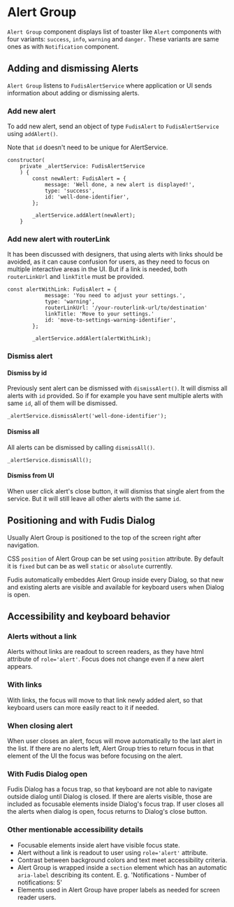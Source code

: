


<Meta title="Components/Alert Group" />

# Alert Group

`Alert Group` component displays list of toaster like `Alert` components with four variants: `success`, `info`, `warning` and `danger.` These variants are same ones as with `Notification` component.

## Adding and dismissing Alerts

`Alert Group` listens to `FudisAlertService` where application or UI sends information about adding or dismissing alerts.

### Add new alert

To add new alert, send an object of type `FudisAlert` to `FudisAlertService` using `addAlert()`.

Note that `id` doesn't need to be unique for AlertService. 

```
constructor(
	private _alertService: FudisAlertService
	) {
		const newAlert: FudisAlert = {
			message: 'Well done, a new alert is displayed!',
			type: 'success',
			id: 'well-done-identifier',
		};

		_alertService.addAlert(newAlert);
	}
```

### Add new alert with routerLink

It has been discussed with designers, that using alerts with links should be avoided, as it can cause confusion for users, as they need to focus on multiple interactive areas in the UI. But if a link is needed, both `routerLinkUrl` and `linkTitle` must be provided.

```
const alertWithLink: FudisAlert = {
			message: 'You need to adjust your settings.',
			type: 'warning',
			routerLinkUrl: '/your-routerlink-url/to/destination'
			linkTitle: 'Move to your settings.'
			id: 'move-to-settings-warning-identifier',
		};

		_alertService.addAlert(alertWithLink);
```

### Dismiss alert

#### Dismiss by id

Previously sent alert can be dismissed with `dismissAlert()`. It will dismiss all alerts with `id` provided. So if for example you have sent multiple alerts with same `id`, all of them will be dismissed.

```
_alertService.dismissAlert('well-done-identifier');
```

#### Dismiss all

All alerts can be dismissed by calling `dismissAll()`.

```
_alertService.dismissAll();
```

#### Dismiss from UI

When user click alert's close button, it will dismiss that single alert from the service. But it will still leave all other alerts with the same `id`.

## Positioning and with Fudis Dialog

Usually Alert Group is positioned to the top of the screen right after navigation.

CSS `position` of Alert Group can be set using `position` attribute. By default it is `fixed` but can be as well `static` or `absolute` currently.

Fudis automatically embeddes Alert Group inside every Dialog, so that new and existing alerts are visible and available for keyboard users when Dialog is open.

## Accessibility and keyboard behavior

### Alerts without a link

Alerts without links are readout to screen readers, as they have html attribute of `role='alert'`. Focus does not change even if a new alert appears.

### With links

With links, the focus will move to that link newly added alert, so that keyboard users can more easily react to it if needed.

### When closing alert

When user closes an alert, focus will move automatically to the last alert in the list. If there are no alerts left, Alert Group tries to return focus in that element of the UI the focus was before focusing on the alert.

### With Fudis Dialog open

Fudis Dialog has a focus trap, so that keyboard are not able to navigate outside dialog until Dialog is closed. If there are alerts visible, those are included as focusable elements inside Dialog's focus trap. If user closes all the alerts when dialog is open, focus returns to Dialog's close button.

### Other mentionable accessibility details

- Focusable elements inside alert have visible focus state.
- Alert without a link is readout to user using `role='alert'` attribute.
- Contrast between background colors and text meet accessibility criteria.
- Alert Group is wrapped inside a `section` element which has an automatic `aria-label` describing its content. E. g. 'Notifications - Number of notifications: 5'
- Elements used in Alert Group have proper labels as needed for screen reader users.

<ArgTypes of={AlertGroupComponent} />
